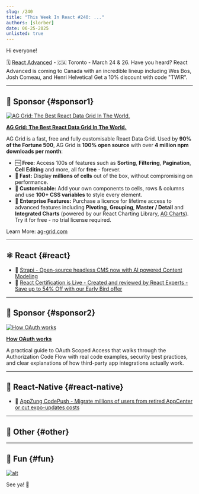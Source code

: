 ```yaml
---
slug: /240
title: "This Week In React #240: ..."
authors: [slorber]
date: 06-25-2025
unlisted: true
---
```


Hi everyone!

<Todo />

🗓 [React Advanced](https://reactadvanced.com/canada/?utm_source=thisweekinreact) - 🇨🇦 Toronto - March 24 & 26. Have you heard? React Advanced is coming to Canada with an incredible lineup including Wes Bos, Josh Comeau, and Henri Helvetica! Get a 10% discount with code "TWIR".

<!-- truncate -->


<Support />

---

## 💸 Sponsor {#sponsor1}

[![AG Grid: The Best React Data Grid In The World.](/emails/issues/240/adgrid.jpg)](https://www.ag-grid.com/react-table?utm_source=thisweekinreact&utm_medium=newsletter&utm_campaign=2025-email-2)

**[AG Grid: The Best React Data Grid In The World.](https://www.ag-grid.com/react-table?utm_source=thisweekinreact&utm_medium=newsletter&utm_campaign=2025-email-2)**

AG Grid is a fast, free and fully customisable React Data Grid. Used by **90% of the Fortune 500**, AG Grid is **100% open source** with over **4 million npm downloads per month**:

- 🆓 **Free:** Access 100s of features such as **Sorting**, **Filtering**, **Pagination**, **Cell Editing** and more, all for **free** - forever.
- **🚀 Fast:** Display **millions of cells** out of the box, without compromising on performance.
- **🎨 Customisable:** Add your own components to cells, rows & columns and use **100+ CSS variables** to style every element.
- 🏢 **Enterprise Features:** Purchase a licence for lifetime access to advanced features including **Pivoting**, **Grouping**, **Master / Detail** and **Integrated Charts** (powered by our React Charting Library, [AG Charts](https://www.ag-grid.com/charts?utm_source=thisweekinreact&utm_medium=newsletter&utm_campaign=2025-email-2)). Try it for free - no trial license required.

Learn More: [ag-grid.com](https://www.ag-grid.com/react-table?utm_source=thisweekinreact&utm_medium=newsletter&utm_campaign=2025-email-2)

---

## ⚛️ React {#react}

<Todo />

- 💸 [Strapi - Open-source headless CMS now with AI powered Content Modeling](https://strapi.link/twir2)
- 💸 [React Certification is Live - Created and reviewed by React Experts - Save up to 54% Off with our Early Bird offer](https://certificates.dev/react?friend=TWIR)

<SubscribeFormEmbed placement="middle" />

---

## 💸 Sponsor {#sponsor2}

[![How OAuth works](/emails/issues/240/clerck.jpg)](https://go.clerk.com/EeTc3Sg)

**[How OAuth works](https://go.clerk.com/EeTc3Sg)**

A practical guide to OAuth Scoped Access that walks through the Authorization Code Flow with real code examples, security best practices, and clear explanations of how third-party app integrations actually work.

---

## 📱 React-Native {#react-native}

<Todo />

- 💸 [AppZung CodePush - Migrate millions of users from retired AppCenter or cut expo-updates costs](https://appzung.com/?utm_source=newsletter&utm_medium=email&utm_campaign=this_week_in_react_250625)

---

## 🔀 Other {#other}

<Todo />

---

## 🤭 Fun {#fun}

<Todo />

[![alt](/emails/issues/215/meme.jpg)](https://twitter.com/TODOTODOTODOTODOTODOTODOTODOTODOTODOTODO)

See ya! 👋
